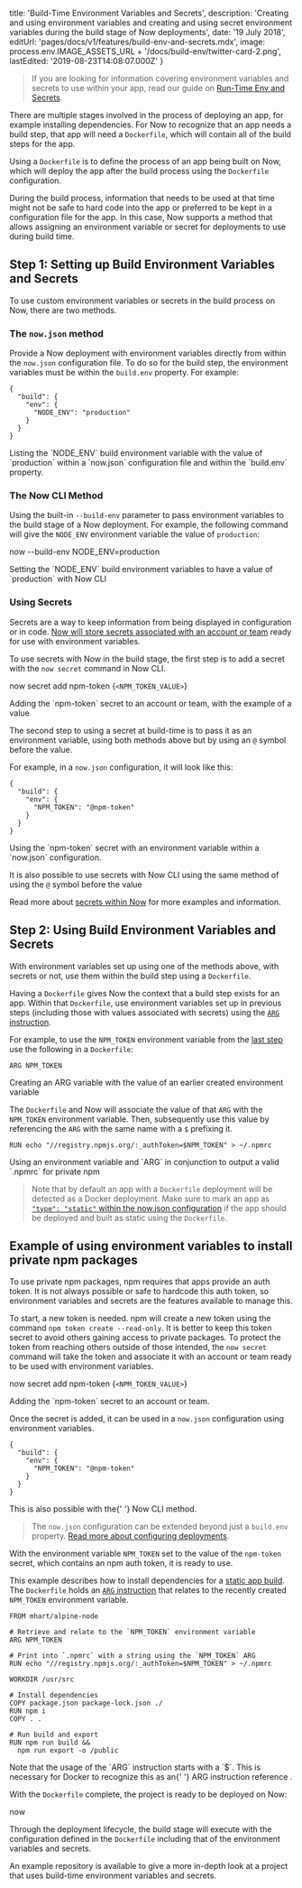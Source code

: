 

  title: 'Build-Time Environment Variables and Secrets',
  description:
    'Creating and using environment variables and creating and using secret environment variables during the build stage of Now deployments',
  date: '19 July 2018',
  editUrl: 'pages/docs/v1/features/build-env-and-secrets.mdx',
  image: process.env.IMAGE_ASSETS_URL + '/docs/build-env/twitter-card-2.png',
  lastEdited: '2019-08-23T14:08:07.000Z'
}

> If you are looking for information covering environment variables and secrets to use within your app, read our guide on [Run-Time Env and Secrets](/docs/features/env-and-secrets).

There are multiple stages involved in the process of deploying an app, for example installing dependencies. For Now to recognize that an app needs a build step, that app will need a `Dockerfile`, which will contain all of the build steps for the app.

Using a `Dockerfile` is to define the process of an app being built on Now, which will deploy the app after the build process using the `Dockerfile` configuration.

During the build process, information that needs to be used at that time might not be safe to hard code into the app or preferred to be kept in a configuration file for the app. In this case, Now supports a method that allows assigning an environment variable or secret for deployments to use during build time.

## Step 1: Setting up Build Environment Variables and Secrets

To use custom environment variables or secrets in the build process on Now, there are two methods.

### The `now.json` method

Provide a Now deployment with environment variables directly from within the `now.json` configuration file. To do so for the build step, the environment variables must be within the `build.env` property. For example:

```
{
  "build": {
    "env": {
      "NODE_ENV": "production"
    }
  }
}
```

<Caption>
  Listing the `NODE_ENV` build environment variable with the value of
  `production` within a `now.json` configuration file and within the `build.env`
  property.
</Caption>

### The Now CLI Method

Using the built-in `--build-env` parameter to pass environment variables to the build stage of a Now deployment. For example, the following command will give the `NODE_ENV` environment variable the value of `production`:

<TerminalInput>now --build-env NODE_ENV=production</TerminalInput>

<Caption>
  Setting the `NODE_ENV` build environment variables to have a value of
  `production` with Now CLI
</Caption>

### Using Secrets

Secrets are a way to keep information from being displayed in configuration or in code. [Now will store secrets associated with an account or team](/docs/features/env-and-secrets#securing-env-variables-using-secrets) ready for use with environment variables.

To use secrets with Now in the build stage, the first step is to add a secret with the `now secret` command in Now CLI.

<TerminalInput>now secret add npm-token {`<NPM_TOKEN_VALUE>`}</TerminalInput>

<Caption>
  Adding the `npm-token` secret to an account or team, with the example of a
  value
</Caption>

The second step to using a secret at build-time is to pass it as an environment variable, using both methods above but by using an `@` symbol before the value.

For example, in a `now.json` configuration, it will look like this:

```
{
  "build": {
    "env": {
      "NPM_TOKEN": "@npm-token"
    }
  }
}
```

<Caption>
  Using the `npm-token` secret with an environment variable within a `now.json`
  configuration.
</Caption>

It is also possible to use secrets with Now CLI using the same method of using the `@` symbol before the value

Read more about [secrets within Now](/docs/features/env-and-secrets#securing-env-variables-using-secrets) for more examples and information.

## Step 2: Using Build Environment Variables and Secrets

With environment variables set up using one of the methods above, with secrets or not, use them within the build step using a `Dockerfile`.

Having a `Dockerfile` gives Now the context that a build step exists for an app. Within that `Dockerfile`, use environment variables set up in previous steps (including those with values associated with secrets) using the [`ARG` instruction](https://docs.docker.com/engine/reference/builder/#arg).

For example, to use the `NPM_TOKEN` environment variable from the [last step](#using-secrets) use the following in a `Dockerfile`:

```
ARG NPM_TOKEN
```

<Caption>
  Creating an ARG variable with the value of an earlier created environment
  variable
</Caption>

The `Dockerfile` and Now will associate the value of that `ARG` with the `NPM_TOKEN` environment variable. Then, subsequently use this value by referencing the `ARG` with the same name with a `$` prefixing it.

```
RUN echo "//registry.npmjs.org/:_authToken=$NPM_TOKEN" > ~/.npmrc
```

<Caption>
  Using an environment variable and `ARG` in conjunction to output a valid
  `.npmrc` for private npm
</Caption>

> Note that by default an app with a `Dockerfile` deployment will be detected as a Docker deployment. Make sure to mark an app as [`"type": "static"` within the now.json configuration](docs/deployment-types/static) if the app should be deployed and built as static using the `Dockerfile`.

## Example of using environment variables to install private npm packages

To use private npm packages, npm requires that apps provide an auth token. It is not always possible or safe to hardcode this auth token, so environment variables and secrets are the features available to manage this.

To start, a new token is needed. npm will create a new token using the command `npm token create --read-only`. It is better to keep this token secret to avoid others gaining access to private packages. To protect the token from reaching others outside of those intended, the `now secret` command will take the token and associate it with an account or team ready to be used with environment variables.

<TerminalInput>now secret add npm-token {`<NPM_TOKEN_VALUE>`}</TerminalInput>

<Caption>Adding the `npm-token` secret to an account or team.</Caption>

Once the secret is added, it can be used in a `now.json` configuration using environment variables.

```
{
  "build": {
    "env": {
      "NPM_TOKEN": "@npm-token"
    }
  }
}
```

<Caption>
  This is also possible with the{' '}
  <GenericLink href="#the-now-cli-method">Now CLI method</GenericLink>.
</Caption>

> The `now.json` configuration can be extended beyond just a `build.env` property. [Read more about configuring deployments](/docs/features/configuration).

With the environment variable `NPM_TOKEN` set to the value of the `npm-token` secret, which contains an npm auth token, it is ready to use.

This example describes how to install dependencies for a [static app build](/docs/deployment-types/static). The `Dockerfile` holds an [`ARG` instruction](https://docs.docker.com/engine/reference/builder/#arg) that relates to the recently created `NPM_TOKEN` environment variable.

```
FROM mhart/alpine-node

# Retrieve and relate to the `NPM_TOKEN` environment variable
ARG NPM_TOKEN

# Print into `.npmrc` with a string using the `NPM_TOKEN` ARG
RUN echo "//registry.npmjs.org/:_authToken=$NPM_TOKEN" > ~/.npmrc

WORKDIR /usr/src

# Install dependencies
COPY package.json package-lock.json ./
RUN npm i
COPY . .

# Run build and export
RUN npm run build &&
  npm run export -o /public
```

<Caption>
  Note that the usage of the `ARG` instruction starts with a `$`. This is
  necessary for Docker to recognize this as an{' '}
  <GenericLink href="https://docs.docker.com/engine/reference/builder/#arg">
    ARG instruction reference
  </GenericLink>
  .
</Caption>

With the `Dockerfile` complete, the project is ready to be deployed on Now:

<TerminalInput>now</TerminalInput>

Through the deployment lifecycle, the build stage will execute with the configuration defined in the `Dockerfile` including that of the environment variables and secrets.

An example repository is available to give a more in-depth look at a project that uses build-time environment variables and secrets.

